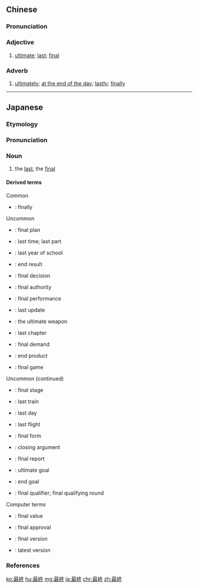 {{also|最终}}
==Chinese==
{{zh-forms|s=最终}}

===Pronunciation===
{{zh-pron
|m=zuìzhōng
|c=zeoi3 zung1
|mn=chòe-chiong
|cat=a,adv
}}

===Adjective===
{{zh-adj}}

# [[ultimate]]; [[last]]; [[final]]

===Adverb===
{{zh-adv}}

# [[ultimately]]; [[at the end of the day]]; [[lastly]]; [[finally]]

----

==Japanese==

===Etymology===
{{ja-kanjitab|さい|しゅう|yomi=on}}
{{prefix|lang=ja|最|終|tr1=sai|t1=most|tr2=shū|t2=end|sort=さいしゆう'}}

===Pronunciation===
{{ja-pron|さいしゅう|acc=h|acc_ref=NHK,DJR|y=ko}}

===Noun===
{{ja-noun|さいしゅう}}

# the [[last]], the [[final]]

====Derived terms====
{{der-top}}
Common
* {{ja-r|最終的|さいしゅうてき}}: finally

Uncommon
* {{ja-l|最終案|さいしゅうあん|saishū-an}}: final plan
* {{ja-l|最終回|さいしゅうかい|saishūkai}}: last time; last part
* {{ja-l|最終学年|さいしゅうがくねん|saishū gakunen}}: last year of school
* {{ja-l|最終結果|さいしゅうけっか|saishū kekka}}: end result
* {{ja-l|最終決定|さいしゅうけってい|saishū kettei}}: final decision
* {{ja-l|最終権限|さいしゅうけんげん|saishū kengen}}: final authority
* {{ja-l|最終公演|さいしゅうこうえん|saishū kōen}}: final performance
* {{ja-l|最終更新|さいしゅうこうしん|saishū kōshin}}: last update
* {{ja-l|最終兵器|さいしゅうへいき|saishū heiki}}: the ultimate weapon
* {{ja-l|最終章|さいしゅうしょう|sai shūshō}}: last chapter
* {{ja-l|最終需要|さいしゅうじゅよう|saishū juyō}}: final demand
* {{ja-l|最終製品|さいしゅうせいひん|saishū seihin}}: end product
* {{ja-l|最終戦|さいしゅうせん|saishū-sen}}: final game

{{der-mid}}
Uncommon (continued)
* {{ja-l|最終段階|さいしゅうだんかい|saishū dankai}}: final stage
* {{ja-l|最終電車|さいしゅうでんしゃ|saishū densha}}: last train
* {{ja-l|最終日|さいしゅうび|saishū-bi}}: last day
* {{ja-l|最終便|さいしゅうびん|saishū-bin}}: last flight
* {{ja-l|最終編成|さいしゅうへんせい|saishū hensei}}: final form
* {{ja-l|最終弁論|さいしゅうべんろん|saishū benron}}: closing argument
* {{ja-l|最終報告|さいしゅうほうこく|saishū hōkoku}}: final report
* {{ja-l|最終目的|さいしゅうもくてき|saishū mokuteki}}: ultimate goal
* {{ja-l|最終目標|さいしゅうもくひょう|saishū mokuhyō}}: end goal
* {{ja-l|最終予選|さいしゅうよせん|saishū yosen}}: final qualifier; final qualifying round

Computer terms
* {{ja-l|最終値|さいしゅうち|saishū-chi}}: final value
* {{ja-l|最終認可|さいしゅうにんか|saishūninka}}: final approval
* {{ja-l|最終版|さいしゅうはん|saishūhan}}: final version
* {{ja-l|最終バージョン|さいしゅうばあじょん|saishū bājon}}: latest version
{{der-bottom}}

===References===
<references/>

[[ko:最終]]
[[hu:最終]]
[[mg:最終]]
[[ja:最終]]
[[chr:最終]]
[[zh:最終]]